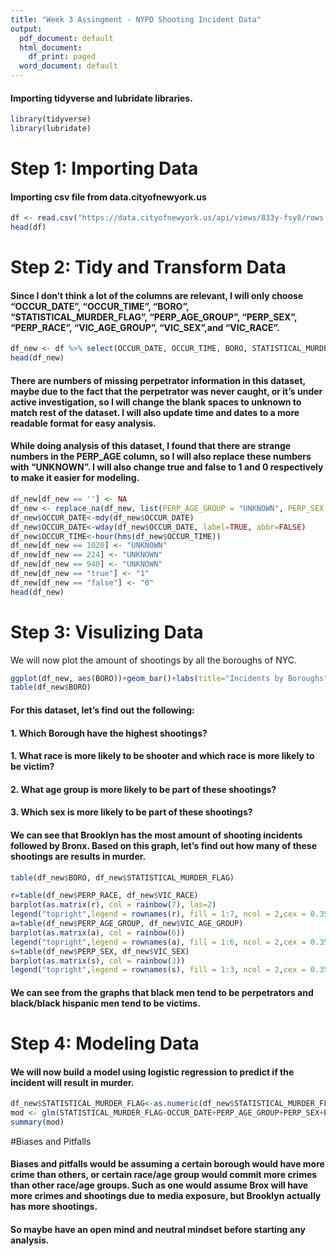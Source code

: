 ---
title: "Week 3 Assingment - NYPD Shooting Incident Data"
output:
  pdf_document: default
  html_document:
    df_print: paged
  word_document: default
---
#### Importing tidyverse and lubridate libraries.
```{r}
library(tidyverse)
library(lubridate)
```
# Step 1: Importing Data
#### Importing csv file from data.cityofnewyork.us
```{r}
df <- read.csv("https://data.cityofnewyork.us/api/views/833y-fsy8/rows.csv?accessType=DOWNLOAD")
head(df)
```
# Step 2: Tidy and Transform Data
#### Since I don't think a lot of the columns are relevant, I will only choose "OCCUR_DATE", "OCCUR_TIME", "BORO", "STATISTICAL_MURDER_FLAG", "PERP_AGE_GROUP", "PERP_SEX", "PERP_RACE", "VIC_AGE_GROUP", "VIC_SEX",and "VIC_RACE". 
```{r}
df_new <- df %>% select(OCCUR_DATE, OCCUR_TIME, BORO, STATISTICAL_MURDER_FLAG, PERP_AGE_GROUP, PERP_SEX, PERP_RACE, VIC_AGE_GROUP, VIC_SEX, VIC_RACE)
head(df_new)
```
#### There are numbers of missing perpetrator information in this dataset, maybe due to the fact that the perpetrator was never caught, or it's under active investigation, so I will change the blank spaces to unknown to match rest of the dataset. I will also update time and dates to a more readable format for easy analysis.
#### While doing analysis of this dataset, I found that there are strange numbers in the PERP_AGE column, so I will also replace these numbers with "UNKNOWN". I will also change true and false to 1 and 0 respectively to make it easier for modeling.
```{r}
df_new[df_new == ''] <- NA
df_new <- replace_na(df_new, list(PERP_AGE_GROUP = "UNKNOWN", PERP_SEX = "U", PERP_RACE = "UNKNOWN"))
df_new$OCCUR_DATE<-mdy(df_new$OCCUR_DATE)
df_new$OCCUR_DATE<-wday(df_new$OCCUR_DATE, label=TRUE, abbr=FALSE)
df_new$OCCUR_TIME<-hour(hms(df_new$OCCUR_TIME))
df_new[df_new == 1020] <- "UNKNOWN"
df_new[df_new == 224] <- "UNKNOWN"
df_new[df_new == 940] <- "UNKNOWN"
df_new[df_new == "true"] <- "1"
df_new[df_new == "false"] <- "0"
head(df_new)
```

# Step 3: Visulizing Data

We will now plot the amount of shootings by all the boroughs of NYC.

```{r}
ggplot(df_new, aes(BORO))+geom_bar()+labs(title="Incidents by Boroughs", x="Boroughs",y="Numbers of Incidents")
table(df_new$BORO)
```

#### For this dataset, let's find out the following:
#### 1. Which Borough have the highest shootings?
#### 1. What race is more likely to be shooter and which race is more likely to be victim? 
#### 2. What age group is more likely to be part of these shootings?
#### 3. Which sex is more likely to be part of these shootings?

#### We can see that Brooklyn has the most amount of shooting incidents followed by Bronx. Based on this graph, let's find out how many of these shootings are results in murder.
```{r}
table(df_new$BORO, df_new$STATISTICAL_MURDER_FLAG)
```

```{r}
r=table(df_new$PERP_RACE, df_new$VIC_RACE)
barplot(as.matrix(r), col = rainbow(7), las=2)
legend("topright",legend = rownames(r), fill = 1:7, ncol = 2,cex = 0.35)
a=table(df_new$PERP_AGE_GROUP, df_new$VIC_AGE_GROUP)
barplot(as.matrix(a), col = rainbow(6))
legend("topright",legend = rownames(a), fill = 1:6, ncol = 2,cex = 0.35)
s=table(df_new$PERP_SEX, df_new$VIC_SEX)
barplot(as.matrix(s), col = rainbow(3))
legend("topright",legend = rownames(s), fill = 1:3, ncol = 2,cex = 0.35)
```

#### We can see from the graphs that black men tend to be perpetrators and black/black hispanic men tend to be victims. 

# Step 4: Modeling Data

#### We will now build a model using logistic regression to predict if the incident will result in murder.

```{r}
df_new$STATISTICAL_MURDER_FLAG<-as.numeric(df_new$STATISTICAL_MURDER_FLAG)
mod <- glm(STATISTICAL_MURDER_FLAG~OCCUR_DATE+PERP_AGE_GROUP+PERP_SEX+PERP_RACE, data=df_new, family="binomial")
summary(mod)
```

#Biases and Pitfalls 

#### Biases and pitfalls would be assuming a certain borough would have more crime than others, or certain race/age group would commit more crimes than other race/age groups. Such as one would assume Brox will have more crimes and shootings due to media exposure, but Brooklyn actually has more shootings.
#### So maybe have an open mind and neutral mindset before starting any analysis.














